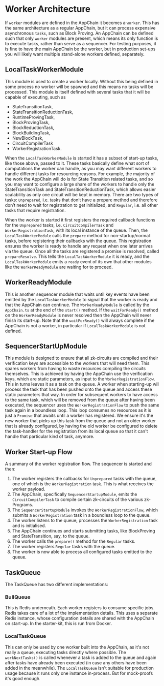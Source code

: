 # Worker Architecture

If `worker` modules are defined in the AppChain it becomes a `worker`. This has the same architecture as a regular AppChain,
but it can process expensive asynchronous `tasks`, such as Block Proving. An AppChain can be defined such that only `worker` modules are present, which means
its only function is to execute tasks, rather than serve as a sequencer. For testing purposes, it is fine to have the main AppChain be the worker, but in
production set-ups you will likely want multiple stand-alone workers defined, separately.

## LocalTaskWorkerModule

This module is used to create a worker locally. Without this being defined in some process no worker will be spawned and
this means no tasks will be processed. This module is itself defined with several tasks that it will be capable of executing, such as
 - StateTransitionTask,
 - StateTransitionReductionTask,
 - RuntimeProvingTask,
 - BlockProvingTask,
 - BlockReductionTask,
 - BlockBuildingTask,
 - NewBlockTask,
 - CircuitCompilerTask
 - WorkerRegistrationTask.

When the `LocalTaskWorkerModule` is started it has a subset of start-up tasks, like those above, passed to it.
These tasks basically define what sort of computations the worker can handle, as you may want different workers to handle different tasks for resourcing reasons.
For example, the majority of the work the AppChain will do is for State Transition related tasks, and so you may want to configure a large share of the workers to handle only the StateTransitionTask
and StateTransitionReductionTask, which allows easier scalability as only one circuit will be kept in memory. There are two types of tasks: `Unprepared`, i.e. tasks that don’t have a prepare method and therefore don’t need to wait for registration to get initialized, and
 `Regular`, i.e. all other tasks that require registration.

When the worker is started it first registers the required callback functions for the `Unprepared` tasks, i.e. `CircuitCompilerTask` and `WorkerRegistrationTask`,
with its local instance of the queue. Then, the `LocalTaskWorkerModule` calls the `prepare` method for non-startup/normal tasks, before registering their callbacks with the queue.
This registration ensures the worker is ready to handle any request when one later arrives via the queue. Once all the tasks are registered a promise is resolved, called `prepareResolve`.
This tells the `LocalTaskWorkerModule` it is ready, and the `LocalTaskWorkerModule` emits a `ready` event of its own that other modules like the `WorkerReadyModule` are waiting for to proceed.

## WorkerReadyModule

This is another sequencer module that waits until key events have been emitted by the `LocalTaskWorkerModule` to signal that the worker
is ready and that the AppChain can continue. The `WorkerReadyModule` is called by the `AppChain.ts` at the end of the `start()` method.
If the `waitForReady()` method on the `WorkerReadyModule` is never resolved then the AppChain will never finish its start-up. Note that the
`waitForReady()` will always complete if the AppChain is not a worker, in particular if `LocalTaskWorkerModule` is not defined.

## SequencerStartUpModule

This module is designed to ensure that all zk-circuits are compiled and their verification keys are accessible to the workers that
will need them. This spares workers from having to waste resources compiling the circuits themselves. This is achieved by having the AppChain
use the verification keys, which are static parameters, as input to the `WorkerRegistrationFlow`. This in turns leaves
it as a task on the queue. A worker when starting-up will process the task that has been pushed onto the queue and access these static parameters
that way. In order for subsequent workers to have access to the same task, which will be removed from the queue after having been executed, the
sequencer uses the `WorkerRegistrationFlow` to push the same task again in a boundless loop. This loop consumes no resources as it is just a `Promise` that
awaits until a worker has registered. We ensure it's the new worker that picks up this task from the queue and not an older worker that is already configured,
by having the old worker be configured to delete the task-handler for the registration from its local queue so that it can't handle that particular kind of task, anymore.

## Worker Start-up Flow

A summary of the worker registration flow. The sequencer is started and then:
1. The worker registers the callbacks for `Unprepared` tasks with the queue, one of which is the
`WorkerRegistration` task. This is what receives the worker payload.
2. The AppChain, specifically `SequencerStartupModule`, emits the `CircuitCompilerTask` to compile certain zk-circuits of the various zk-Programs.
3. The `SequencerStartupModule` invokes  the `WorkerRegistrationFlow`, which submits a `WorkerRegistration` task in a boundless
loop to the queue.
4. The worker listens to the queue, processes the `WorkerRegistration` task and is initialised.
5. The AppChain continues and starts submitting tasks, like BlockProving and StateTransition, say, to the queue.
6. The worker calls the `prepare()` method for the `Regular` tasks.
7. The worker registers `Regular` tasks with the queue.
8. The worker is now able to process all configured tasks emitted to the queue.

## TaskQueue

The TaskQueue has two different implementations:

### BullQueue

This is Redis underneath. Each worker registers to consume specific jobs. Redis takes care of a lot of the implementation details.
This uses a separate Redis instance, whose configuration details are shared with the AppChain  on start-up.
In the starter-kit, this is run from Docker.

### LocalTaskQueue

This can only be used by one worker built into the AppChain, as it's not really a queue, executing tasks directly where possible.
The `workNextTasks()` is called whenever a task is added to the queue and again after tasks have already been executed (in case any others have been added in the meanwhile).
The `LocalTaskQueue` isn't suitable for production usage because it runs only one instance in-process. But for mock-proofs it's good enough.


